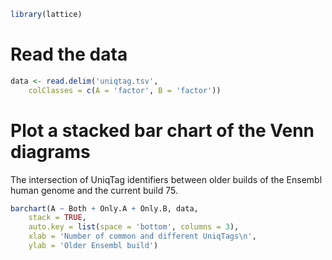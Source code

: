 ```r
library(lattice)
```

# Read the data
```r
data <- read.delim('uniqtag.tsv',
	colClasses = c(A = 'factor', B = 'factor'))
```

# Plot a stacked bar chart of the Venn diagrams
The intersection of UniqTag identifiers between older builds of the Ensembl human genome and the current build 75.
```r
barchart(A ~ Both + Only.A + Only.B, data,
	stack = TRUE,
	auto.key = list(space = 'bottom', columns = 3),
	xlab = 'Number of common and different UniqTags\n',	
	ylab = 'Older Ensembl build')
```
